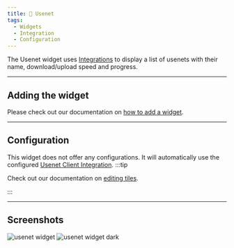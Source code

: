 ```yaml
---
title: 📁 Usenet
tags:
  - Widgets
  - Integration
  - Configuration
---
```


The Usenet widget uses [Integrations](/docs/management/integrations/index) to display a list of usenets with their name, download/upload speed and progress.

---
## Adding the widget
Please check out our documentation on [how to add a widget](/docs/getting-started/after-the-installation#adding-widgets).

---

## Configuration
This widget does not offer any configurations. It will automatically use the configured [Usenet Client Integration](/docs/management/integrations/index).
:::tip

Check out our documentation on [editing tiles](/docs/getting-started/after-the-installation#organizing-and-re-arranging-your-dashboard).

:::

---

## Screenshots

![usenet widget](./img/usenet/widget-usenet.webp)
![usenet widget dark](./img/usenet/widget-usenet-dark.webp)
